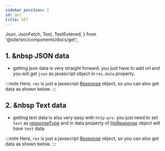 ```yaml
---
sidebar_position: 1
id: get
title: GET
---
```


  Json,
  JsonFetch,
  Text,
  TextExtened,
} from '@site/src/components/docs/get';

## 1. &nbsp JSON data

<Json />

- getting json data is very straight forward. you just have to add url and you will get `json` as javascript object in `res.data` property.

:::note
Here, `res` is just a javascript [Response](https://developer.mozilla.org/en-US/docs/Web/API/Response) object, so you can also get data as shown below.
:::

<JsonFetch />

## 2. &nbsp Text data

- getting text data is also very easy with `http-pro`. you just need to set `text` as [responseType](../Types/HttpOptions#responsetype) and in data property of [HpResponse](../Types/HpResponse) object will have `text` data.

<Text />

:::note
Here, `res` is just a javascript [Response](https://developer.mozilla.org/en-US/docs/Web/API/Response) object, so you can also get data as shown below.
:::

<TextExtened />
